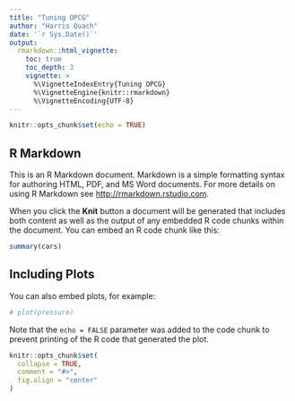 ```yaml
---
title: "Tuning OPCG"
author: "Harris Quach"
date: '`r Sys.Date()`'
output:
  rmarkdown::html_vignette:
    toc: true
    toc_depth: 3
    vignette: >
      %\VignetteIndexEntry{Tuning OPCG}
      %\VignetteEngine{knitr::rmarkdown}
      %\VignetteEncoding{UTF-8}
---
```




```r
knitr::opts_chunk$set(echo = TRUE)
```

## R Markdown

This is an R Markdown document. Markdown is a simple formatting syntax for authoring HTML, PDF, and MS Word documents. For more details on using R Markdown see <http://rmarkdown.rstudio.com>.

When you click the **Knit** button a document will be generated that includes both content as well as the output of any embedded R code chunks within the document. You can embed an R code chunk like this:

```r
summary(cars)
```

## Including Plots

You can also embed plots, for example:

```r
# plot(pressure)
```

Note that the `echo = FALSE` parameter was added to the code chunk to prevent printing of the R code that generated the plot.


```r
knitr::opts_chunk$set(
  collapse = TRUE,
  comment = "#>",
  fig.align = "center"
)
```

